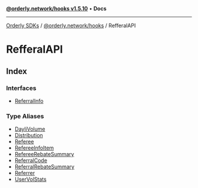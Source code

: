 [**@orderly.network/hooks v1.5.10**](/sdks/tech-doc/@orderly.network/hooks/README) • **Docs**

***

[Orderly SDKs](/sdks/tech-doc/packages) / [@orderly.network/hooks](/sdks/tech-doc/@orderly.network/hooks/README) / RefferalAPI

# RefferalAPI

## Index

### Interfaces

- [ReferralInfo](/sdks/tech-doc/@orderly.network/hooks/namespaces/RefferalAPI/interfaces/ReferralInfo)

### Type Aliases

- [DayliVolume](/sdks/tech-doc/@orderly.network/hooks/namespaces/RefferalAPI/type-aliases/DayliVolume)
- [Distribution](/sdks/tech-doc/@orderly.network/hooks/namespaces/RefferalAPI/type-aliases/Distribution)
- [Referee](/sdks/tech-doc/@orderly.network/hooks/namespaces/RefferalAPI/type-aliases/Referee)
- [RefereeInfoItem](/sdks/tech-doc/@orderly.network/hooks/namespaces/RefferalAPI/type-aliases/RefereeInfoItem)
- [RefereeRebateSummary](/sdks/tech-doc/@orderly.network/hooks/namespaces/RefferalAPI/type-aliases/RefereeRebateSummary)
- [ReferralCode](/sdks/tech-doc/@orderly.network/hooks/namespaces/RefferalAPI/type-aliases/ReferralCode)
- [ReferralRebateSummary](/sdks/tech-doc/@orderly.network/hooks/namespaces/RefferalAPI/type-aliases/ReferralRebateSummary)
- [Referrer](/sdks/tech-doc/@orderly.network/hooks/namespaces/RefferalAPI/type-aliases/Referrer)
- [UserVolStats](/sdks/tech-doc/@orderly.network/hooks/namespaces/RefferalAPI/type-aliases/UserVolStats)
